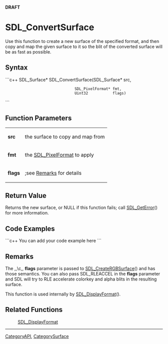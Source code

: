 <!-- pragma section-numbers off -->
<!-- pragma disable-camelcase -->
'''DRAFT'''

= SDL_ConvertSurface =
Use this function to create a new surface of the specified format, and then copy and map the given surface to it so the blit of the converted surface will be as fast as possible.


== Syntax ==
```c++
SDL_Surface* SDL_ConvertSurface(SDL_Surface*     src,
                                SDL_PixelFormat* fmt,
                                Uint32           flags)
```

== Function Parameters ==
{|
|'''src'''
|the surface to copy and map from
|-
|'''fmt'''
|the [[SDL_PixelFormat]] to apply
|-
|'''flags'''
|;see [[#Remarks|Remarks]] for details
|}

== Return Value ==
Returns the new surface, or NULL if this function fails; call [[SDL_GetError]]() for more information.

== Code Examples ==
```c++
You can add your code example here
```

== Remarks ==
The ,,\c,, '''flags''' parameter is passed to [[SDL_CreateRGBSurface]]() and has those semantics. You can also pass SDL_RLEACCEL in the '''flags''' parameter and SDL will try to RLE accelerate colorkey and alpha blits in the resulting surface.

This function is used internally by [[SDL_DisplayFormat]]().

== Related Functions ==
:[[SDL_DisplayFormat]]

----
[[CategoryAPI]], [[CategorySurface]]
